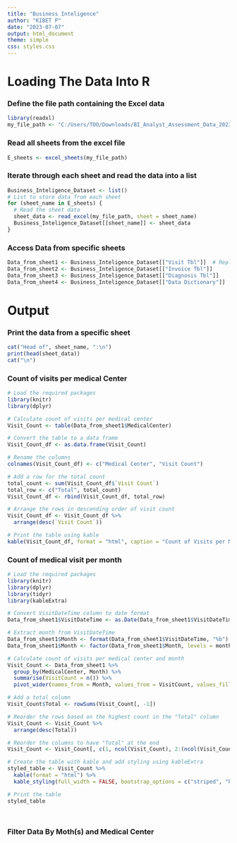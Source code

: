 ---
title: "Business Inteligence"
author: "KIBET P"
date: "2023-07-07"
output: html_document
theme: simple
css: styles.css
---

# Loading The Data Into R

### **Define the file path containing the Excel data**

```{r}
library(readxl)
my_file_path <- "C:/Users/TOO/Downloads/BI_Analyst_Assessment_Data_2023.xlsx"
```

### **Read all sheets from the excel file**

```{r}
E_sheets <- excel_sheets(my_file_path)
```

### **Iterate through each sheet and read the data into a list**

```{r}
Business_Inteligence_Dataset <- list()  
# List to store data from each sheet
for (sheet_name in E_sheets) {
  # Read the sheet data
  sheet_data <- read_excel(my_file_path, sheet = sheet_name)
  Business_Inteligence_Dataset[[sheet_name]] <- sheet_data
}
```

### **Access Data from specific sheets**

```{r}
Data_from_sheet1 <- Business_Inteligence_Dataset[["Visit Tbl"]]  # Replace "Visit Tbl" with the actual sheet name
Data_from_sheet2 <- Business_Inteligence_Dataset[["Invoice Tbl"]]
Data_from_sheet3 <- Business_Inteligence_Dataset[["Diagnosis Tbl"]]
Data_from_sheet4 <- Business_Inteligence_Dataset[["Data Dictionary"]]
```

# Output

### Print the data from a specific sheet

```{r}
cat("Head of", sheet_name, ":\n")
print(head(sheet_data))
cat("\n")
```

### Count of visits per medical Center

```{r}
# Load the required packages
library(knitr)
library(dplyr)

# Calculate count of visits per medical center
Visit_Count <- table(Data_from_sheet1$MedicalCenter)

# Convert the table to a data frame
Visit_Count_df <- as.data.frame(Visit_Count)

# Rename the columns
colnames(Visit_Count_df) <- c("Medical Center", "Visit Count")

# Add a row for the total count
total_count <- sum(Visit_Count_df$`Visit Count`)
total_row <- c("Total", total_count)
Visit_Count_df <- rbind(Visit_Count_df, total_row)

# Arrange the rows in descending order of visit count
Visit_Count_df <- Visit_Count_df %>%
  arrange(desc(`Visit Count`))

# Print the table using kable
kable(Visit_Count_df, format = "html", caption = "Count of Visits per Medical Center")

```

### Count of medical visit per month

```{r}
# Load the required packages
library(knitr)
library(dplyr)
library(tidyr)
library(kableExtra)

# Convert VisitDateTime column to date format
Data_from_sheet1$VisitDateTime <- as.Date(Data_from_sheet1$VisitDateTime)

# Extract month from VisitDateTime
Data_from_sheet1$Month <- format(Data_from_sheet1$VisitDateTime, "%b")
Data_from_sheet1$Month <- factor(Data_from_sheet1$Month, levels = month.abb)

# Calculate count of visits per medical center and month
Visit_Count <- Data_from_sheet1 %>%
  group_by(MedicalCenter, Month) %>%
  summarise(VisitCount = n()) %>%
  pivot_wider(names_from = Month, values_from = VisitCount, values_fill = 0)

# Add a total column
Visit_Count$Total <- rowSums(Visit_Count[, -1])

# Reorder the rows based on the highest count in the "Total" column
Visit_Count <- Visit_Count %>%
  arrange(desc(Total))

# Reorder the columns to have "Total" at the end
Visit_Count <- Visit_Count[, c(1, ncol(Visit_Count), 2:(ncol(Visit_Count)-1))]

# Create the table with kable and add styling using kableExtra
styled_table <- Visit_Count %>%
  kable(format = "html") %>%
  kable_styling(full_width = FALSE, bootstrap_options = c("striped", "hover"))

# Print the table
styled_table




```

### Filter Data By Moth(s) and Medical Center

```{r}


```
